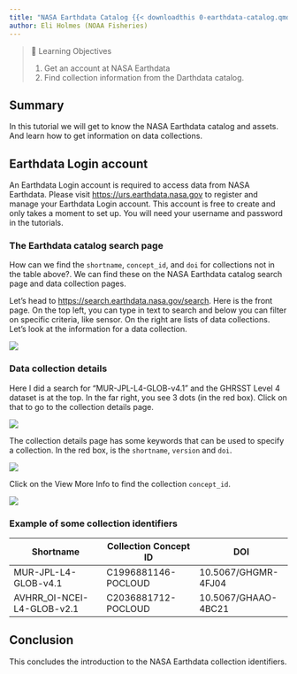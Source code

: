 ```yaml
---
title: "NASA Earthdata Catalog {{< downloadthis 0-earthdata-catalog.qmd dname='0-earthdata-catalog.qmd' >}}"
author: Eli Holmes (NOAA Fisheries)
---
```


>📘 Learning Objectives
>
> 1. Get an account at NASA Earthdata
> 2. Find collection information from the Darthdata catalog.

## Summary

In this tutorial we will get to know the NASA Earthdata catalog and assets. And learn how to get information on data collections.

## Earthdata Login account

An Earthdata Login account is required to access data from NASA Earthdata. Please visit <https://urs.earthdata.nasa.gov> to register and manage your Earthdata Login account. This account is free to create and only takes a moment to set up. You will need your username and password in the tutorials.

### The Earthdata catalog search page

How can we find the `shortname`, `concept_id`, and `doi` for collections not in the table above?. We can find these on the NASA Earthdata catalog search page and data collection pages.

Let's head to <https://search.earthdata.nasa.gov/search>. Here is the front page. On the top left, you can type in text to search and below you can filter on specific criteria, like sensor. On the right are lists of data collections. Let's look at the information for a data collection.

![](https://nmfs-opensci.github.io/NMFSHackDays-2025/topics-2025/images/search-earthdata.png)

### Data collection details

Here I did a search for "MUR-JPL-L4-GLOB-v4.1" and the GHRSST Level 4 dataset is at the top. In the far right, you see 3 dots (in the red box). Click on that to go to the collection details page.

![](https://nmfs-opensci.github.io/NMFSHackDays-2025/topics-2025//images/search-collection.png)

The collection details page has some keywords that can be used to specify a collection. In the red box, is the `shortname`, `version` and `doi`.

![](https://nmfs-opensci.github.io/NMFSHackDays-2025/topics-2025//images/search-collection-details.png)

Click on the View More Info to find the collection `concept_id`.

![](https://nmfs-opensci.github.io/NMFSHackDays-2025/topics-2025//images/search-collection-id.png)

### Example of some collection identifiers

| Shortname | Collection Concept ID | DOI |
| --- | --- | --- |
| MUR-JPL-L4-GLOB-v4.1 | C1996881146-POCLOUD | 10.5067/GHGMR-4FJ04 |
| AVHRR_OI-NCEI-L4-GLOB-v2.1 | C2036881712-POCLOUD | 10.5067/GHAAO-4BC21 |

## Conclusion

This concludes the introduction to the NASA Earthdata collection identifiers. 


